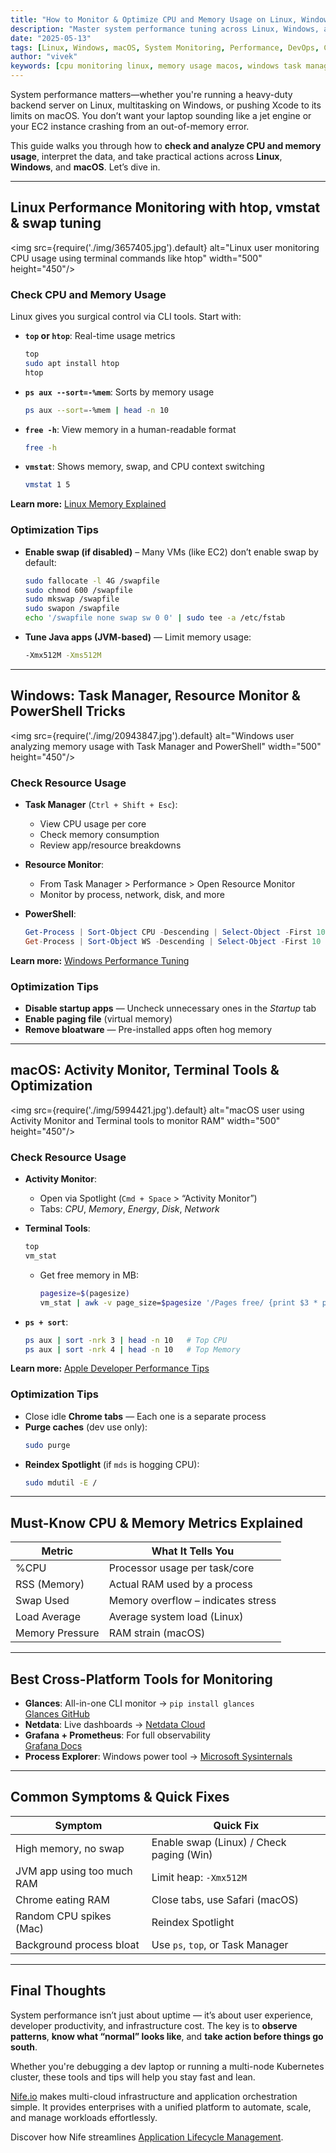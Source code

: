 ```yaml
---
title: "How to Monitor & Optimize CPU and Memory Usage on Linux, Windows, and macOS"
description: "Master system performance tuning across Linux, Windows, and macOS using CPU and memory monitoring tools like htop, Task Manager, Activity Monitor, and more."
date: "2025-05-13"
tags: [Linux, Windows, macOS, System Monitoring, Performance, DevOps, CPU, Memory, Troubleshooting]
author: "vivek"
keywords: [cpu monitoring linux, memory usage macos, windows task manager, optimize performance, system resource monitoring, htop, activity monitor, devops tools]
---
```


System performance matters—whether you're running a heavy-duty backend server on Linux, multitasking on Windows, or pushing Xcode to its limits on macOS. You don’t want your laptop sounding like a jet engine or your EC2 instance crashing from an out-of-memory error.

This guide walks you through how to **check and analyze CPU and memory usage**, interpret the data, and take practical actions across **Linux**, **Windows**, and **macOS**. Let’s dive in.

---

## Linux Performance Monitoring with htop, vmstat & swap tuning

<img src={require('./img/3657405.jpg').default} alt="Linux user monitoring CPU usage using terminal commands like htop" width="500" height="450"/>
<br/>

### Check CPU and Memory Usage

Linux gives you surgical control via CLI tools. Start with:

- **`top` or `htop`**: Real-time usage metrics  
  ```bash
  top
  sudo apt install htop
  htop
  ```

- **`ps aux --sort=-%mem`**: Sorts by memory usage  
  ```bash
  ps aux --sort=-%mem | head -n 10
  ```

- **`free -h`**: View memory in a human-readable format  
  ```bash
  free -h
  ```

- **`vmstat`**: Shows memory, swap, and CPU context switching  
  ```bash
  vmstat 1 5
  ```

**Learn more:** [Linux Memory Explained](https://linuxatemyram.com/)

### Optimization Tips

- **Enable swap (if disabled)** – Many VMs (like EC2) don’t enable swap by default:  
  ```bash
  sudo fallocate -l 4G /swapfile
  sudo chmod 600 /swapfile
  sudo mkswap /swapfile
  sudo swapon /swapfile
  echo '/swapfile none swap sw 0 0' | sudo tee -a /etc/fstab
  ```

- **Tune Java apps (JVM-based)** — Limit memory usage:  
  ```bash
  -Xmx512M -Xms512M
  ```

---

## Windows: Task Manager, Resource Monitor & PowerShell Tricks

<img src={require('./img/20943847.jpg').default} alt="Windows user analyzing memory usage with Task Manager and PowerShell" width="500" height="450"/>
<br/>

### Check Resource Usage

- **Task Manager** (`Ctrl + Shift + Esc`):
  - View CPU usage per core
  - Check memory consumption
  - Review app/resource breakdowns

- **Resource Monitor**:
  - From Task Manager > Performance > Open Resource Monitor
  - Monitor by process, network, disk, and more

- **PowerShell**:  
  ```powershell
  Get-Process | Sort-Object CPU -Descending | Select-Object -First 10
  Get-Process | Sort-Object WS -Descending | Select-Object -First 10
  ```

**Learn more:** [Windows Performance Tuning](https://learn.microsoft.com/en-us/windows-hardware/test/wpt/)

### Optimization Tips

- **Disable startup apps** — Uncheck unnecessary ones in the *Startup* tab
- **Enable paging file** (virtual memory)
- **Remove bloatware** — Pre-installed apps often hog memory

---

##  macOS: Activity Monitor, Terminal Tools & Optimization

<img src={require('./img/5994421.jpg').default} alt="macOS user using Activity Monitor and Terminal tools to monitor RAM" width="500" height="450"/>
<br/>

### Check Resource Usage

- **Activity Monitor**:
  - Open via Spotlight (`Cmd + Space` > “Activity Monitor”)
  - Tabs: *CPU*, *Memory*, *Energy*, *Disk*, *Network*

- **Terminal Tools**:  
  ```bash
  top
  vm_stat
  ```

  - Get free memory in MB:  
    ```bash
    pagesize=$(pagesize)
    vm_stat | awk -v page_size=$pagesize '/Pages free/ {print $3 * page_size / 1024 / 1024 " MB"}'
    ```

- **`ps + sort`**:  
  ```bash
  ps aux | sort -nrk 3 | head -n 10   # Top CPU
  ps aux | sort -nrk 4 | head -n 10   # Top Memory
  ```

**Learn more:** [Apple Developer Performance Tips](https://developer.apple.com/documentation/xcode/improving-your-app-s-performance)

### Optimization Tips

- Close idle **Chrome tabs** — Each one is a separate process
- **Purge caches** (dev use only):  
  ```bash
  sudo purge
  ```
- **Reindex Spotlight** (if `mds` is hogging CPU):  
  ```bash
  sudo mdutil -E /
  ```

---

## Must-Know CPU & Memory Metrics Explained

| Metric          | What It Tells You                  |
| --------------- | ---------------------------------- |
| %CPU            | Processor usage per task/core      |
| RSS (Memory)    | Actual RAM used by a process       |
| Swap Used       | Memory overflow – indicates stress |
| Load Average    | Average system load (Linux)        |
| Memory Pressure | RAM strain (macOS)                 |

---

## Best Cross-Platform Tools for Monitoring

- **Glances**: All-in-one CLI monitor → `pip install glances`  
  [Glances GitHub](https://github.com/nicolargo/glances)
- **Netdata**: Live dashboards → [Netdata Cloud](https://www.netdata.cloud)
- **Grafana + Prometheus**: For full observability  
  [Grafana Docs](https://grafana.com/docs/)
- **Process Explorer**: Windows power tool → [Microsoft Sysinternals](https://learn.microsoft.com/en-us/sysinternals/downloads/process-explorer)



---

## Common Symptoms & Quick Fixes

| Symptom                    | Quick Fix                                |
| -------------------------- | ---------------------------------------- |
| High memory, no swap       | Enable swap (Linux) / Check paging (Win) |
| JVM app using too much RAM | Limit heap: `-Xmx512M`                   |
| Chrome eating RAM          | Close tabs, use Safari (macOS)           |
| Random CPU spikes (Mac)    | Reindex Spotlight                        |
| Background process bloat   | Use `ps`, `top`, or Task Manager         |

---

## Final Thoughts

System performance isn’t just about uptime — it’s about user experience, developer productivity, and infrastructure cost. The key is to **observe patterns**, **know what “normal” looks like**, and **take action before things go south**.

Whether you're debugging a dev laptop or running a multi-node Kubernetes cluster, these tools and tips will help you stay fast and lean.

[Nife.io](https://nife.io/) makes multi-cloud infrastructure and application orchestration simple. It provides enterprises with a unified platform to automate, scale, and manage workloads effortlessly.

Discover how Nife streamlines [Application Lifecycle Management](https://nife.io/solutions/Application%20Lifecycle%20Management).